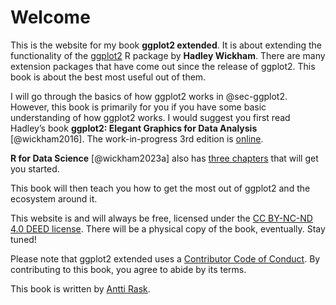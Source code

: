 # Welcome {.unnumbered}

This is the website for my book **ggplot2 extended**. It is about extending the functionality of the [ggplot2](https://ggplot2.tidyverse.org/) R package by **Hadley Wickham**. There are many extension packages that have come out since the release of ggplot2. This book is about the best most useful out of them.

I will go through the basics of how ggplot2 works in @sec-ggplot2. However, this book is primarily for you if you have some basic understanding of how ggplot2 works. I would suggest you first read Hadley’s book **ggplot2: Elegant Graphics for Data Analysis** [@wickham2016]. The work-in-progress 3rd edition is [online](https://ggplot2-book.org/).

**R for Data Science** [@wickham2023a] also has [three chapters](https://r4ds.hadley.nz/visualize) that will get you started.

This book will then teach you how to get the most out of ggplot2 and the ecosystem around it.

This website is and will always be free, licensed under the [CC BY-NC-ND 4.0 DEED license](https://creativecommons.org/licenses/by-nc-nd/4.0/). There will be a physical copy of the book, eventually. Stay tuned!

Please note that ggplot2 extended uses a [Contributor Code of Conduct](https://www.contributor-covenant.org/version/2/1/code_of_conduct/). By contributing to this book, you agree to abide by its terms.

This book is written by [Antti Rask](https://www.linkedin.com/in/anttirask/).
